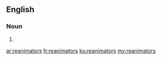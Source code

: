 ==English==

===Noun===
{{head|en}}

# {{plural of|reanimator}}

[[ar:reanimators]]
[[fr:reanimators]]
[[ku:reanimators]]
[[my:reanimators]]